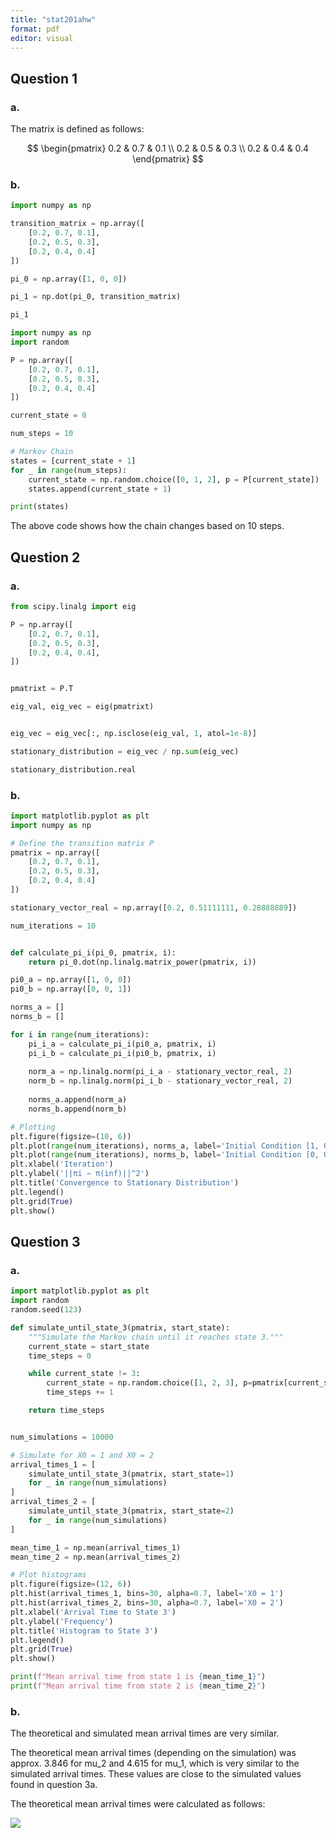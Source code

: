 ```yaml
---
title: "stat201ahw"
format: pdf
editor: visual
---
```


## Question 1

### a.

The matrix is defined as follows:

$$
\begin{pmatrix}
0.2 & 0.7 & 0.1 \\
0.2 & 0.5 & 0.3 \\
0.2 & 0.4 & 0.4
\end{pmatrix}
$$

### b.

```python
import numpy as np

transition_matrix = np.array([
    [0.2, 0.7, 0.1],
    [0.2, 0.5, 0.3],
    [0.2, 0.4, 0.4]
])

pi_0 = np.array([1, 0, 0])

pi_1 = np.dot(pi_0, transition_matrix)

pi_1

```

```python
import numpy as np
import random

P = np.array([
    [0.2, 0.7, 0.1],
    [0.2, 0.5, 0.3],
    [0.2, 0.4, 0.4]
])

current_state = 0

num_steps = 10

# Markov Chain
states = [current_state + 1]
for _ in range(num_steps):
    current_state = np.random.choice([0, 1, 2], p = P[current_state])
    states.append(current_state + 1)

print(states)
```

The above code shows how the chain changes based on 10 steps.

## Question 2

### a.

```python
from scipy.linalg import eig

P = np.array([
    [0.2, 0.7, 0.1],
    [0.2, 0.5, 0.3],
    [0.2, 0.4, 0.4],
])


pmatrixt = P.T

eig_val, eig_vec = eig(pmatrixt)


eig_vec = eig_vec[:, np.isclose(eig_val, 1, atol=1e-8)]

stationary_distribution = eig_vec / np.sum(eig_vec)

stationary_distribution.real

```

### b.

```python
import matplotlib.pyplot as plt
import numpy as np

# Define the transition matrix P
pmatrix = np.array([
    [0.2, 0.7, 0.1],
    [0.2, 0.5, 0.3],
    [0.2, 0.4, 0.4]
])

stationary_vector_real = np.array([0.2, 0.51111111, 0.28888889])

num_iterations = 10


def calculate_pi_i(pi_0, pmatrix, i):
    return pi_0.dot(np.linalg.matrix_power(pmatrix, i))

pi0_a = np.array([1, 0, 0])  
pi0_b = np.array([0, 0, 1])  

norms_a = []
norms_b = []

for i in range(num_iterations):
    pi_i_a = calculate_pi_i(pi0_a, pmatrix, i)
    pi_i_b = calculate_pi_i(pi0_b, pmatrix, i)
    
    norm_a = np.linalg.norm(pi_i_a - stationary_vector_real, 2)
    norm_b = np.linalg.norm(pi_i_b - stationary_vector_real, 2)
    
    norms_a.append(norm_a)
    norms_b.append(norm_b)

# Plotting
plt.figure(figsize=(10, 6))
plt.plot(range(num_iterations), norms_a, label='Initial Condition [1, 0, 0]')
plt.plot(range(num_iterations), norms_b, label='Initial Condition [0, 0, 1]')
plt.xlabel('Iteration')
plt.ylabel('||πi − π(inf)||^2')
plt.title('Convergence to Stationary Distribution')
plt.legend()
plt.grid(True)
plt.show()

```

## Question 3

### a.

```python
import matplotlib.pyplot as plt
import random
random.seed(123)

def simulate_until_state_3(pmatrix, start_state):
    """Simulate the Markov chain until it reaches state 3."""
    current_state = start_state
    time_steps = 0

    while current_state != 3:
        current_state = np.random.choice([1, 2, 3], p=pmatrix[current_state - 1])
        time_steps += 1

    return time_steps


num_simulations = 10000

# Simulate for X0 = 1 and X0 = 2
arrival_times_1 = [
    simulate_until_state_3(pmatrix, start_state=1)
    for _ in range(num_simulations)
]
arrival_times_2 = [
    simulate_until_state_3(pmatrix, start_state=2)
    for _ in range(num_simulations)
]

mean_time_1 = np.mean(arrival_times_1)
mean_time_2 = np.mean(arrival_times_2)

# Plot histograms
plt.figure(figsize=(12, 6))
plt.hist(arrival_times_1, bins=30, alpha=0.7, label='X0 = 1')
plt.hist(arrival_times_2, bins=30, alpha=0.7, label='X0 = 2')
plt.xlabel('Arrival Time to State 3')
plt.ylabel('Frequency')
plt.title('Histogram to State 3')
plt.legend()
plt.grid(True)
plt.show()

print(f"Mean arrival time from state 1 is {mean_time_1}")
print(f"Mean arrival time from state 2 is {mean_time_2}")
```

### b.

The theoretical and simulated mean arrival times are very similar.

The theoretical mean arrival times (depending on the simulation) was approx. 3.846 for mu_2 and 4.615 for mu_1, which is very similar to the simulated arrival times. These values are close to the simulated values found in question 3a.

The theoretical mean arrival times were calculated as follows:

![](images/IMG_769089A8DC53-1.jpeg){fig-align="center"}

